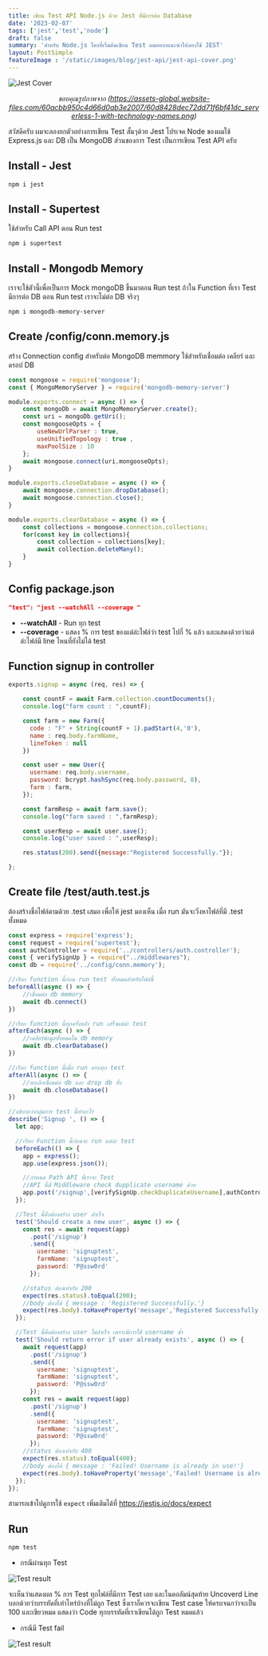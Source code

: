 ```yaml
---
title: เขียน Test API Node.js ด้วย Jest ที่มีการต่อ Database
date: '2023-02-07'
tags: ['jest','test','node']
draft: false
summary: 'สำหรับ Node.js ใครที่เริ่มต้นเขียน Test ผมอยากแนะนำให้ลองใช้ JEST'
layout: PostSimple
featureImage : '/static/images/blog/jest-api/jest-api-cover.png'
---
```




![Jest Cover](/static/images/blog/jest-api/jest-api-cover.png)
*<center>ขอบคุณรูปภาพจาก (https://assets-global.website-files.com/60acbb950c4d66d0ab3e2007/60d8428dec72dd71f6bf41dc_serverless-1-with-technology-names.png) </center>*

สวัสดีครับ ผมจะลองยกตัวอย่างการเขียน Test สั้นๆด้วย Jest โปรเจค Node ของผมใช้ Express.js และ DB เป็น MongoDB ส่วนของการ Test เป็นการเขียน Test API ครับ

## Install - Jest
```bash
npm i jest
```

## Install - Supertest

ใช้สำหรับ Call API ตอน Run test

```bash
npm i supertest
```

## Install - Mongodb Memory
เราจะใช้ตัวนี้เพื่อเป็นการ Mock mongoDB ขึ้นมาตอน Run test ถ้าใน Function ที่เรา Test มีการต่อ DB ตอน Run test เราจะไม่ต่อ DB จริงๆ
```bash 
npm i mongodb-memory-server
```

## Create /config/conn.memory.js
สร้าง Connection config สำหรับต่อ MongoDB memmory ใช้สำหรับเชื่อมต่อ เคลียร์ และ ดรอป DB
```js
const mongoose = require('mongoose');
const { MongoMemoryServer } = require('mongodb-memory-server')

module.exports.connect = async () => {
    const mongoDb = await MongoMemoryServer.create();
    const uri = mongoDb.getUri();
    const mongooseOpts = {
        useNewUrlParser : true,
        useUnifiedTopology : true ,
        maxPoolSize : 10
    };
    await mongoose.connect(uri,mongooseOpts);
}

module.exports.closeDatabase = async () => {
    await mongoose.connection.dropDatabase();
    await mongoose.connection.close();
}

module.exports.clearDatabase = async () => {
    const collections = mongoose.connection.collections;
    for(const key in collections){
        const collection = collections[key];
        await collection.deleteMany();
    }   
}
```

## Config package.json
```json
"test": "jest --watchAll --coverage "
```

- **--watchAll** - Run ทุก test
- **--coverage** - แสดง % การ test ของแต่ล่ะไฟล์ว่า test ไปกี่ % แล้ว และแสดงด้วยว่าแต่ล่ะไฟล์มี line ไหนที่ยังไม่ได้ test
 
 ## Function signup in controller
```js
exports.signup = async (req, res) => {

    const countF = await Farm.collection.countDocuments();
    console.log("farm count : ",countF);

    const farm = new Farm({
      code : "F" + String(countF + 1).padStart(4,'0'),
      name : req.body.farmName,
      lineToken : null
    })

    const user = new User({
      username: req.body.username,
      password: bcrypt.hashSync(req.body.password, 8),
      farm : farm,
    });

    const farmResp = await farm.save();
    console.log("farm saved : ",farmResp);

    const userResp = await user.save();
    console.log("user saved : ",userResp);

    res.status(200).send({message:"Registered Successfully."});

};
```

## Create file  /test/auth.test.js

ต้องสร้างชื่อไฟล์ตามด้วย .test เสมอ เพื่อให้ jest มองเห็น เมื่อ run มันจะวิ่งหาไฟล์ที่มี .test ทั้งหมด

```js
const express = require('express');
const request = require('supertest');
const authController = require('../controllers/auth.controller');
const { verifySignUp } = require("../middlewares");
const db = require('../config/conn.memory');

//เรียก function นี้ก่อน run test ทั้งหมดสำหรับไฟล์นี้
beforeAll(async () => {
    //เชื่อมต่อ db memory
    await db.connect()
})

//เรียก function นี้ทุกครั้งหลัง run เสร็จแต่ล่ะ test
afterEach(async () => {
    //เคลียร์ข้อมูลทั้งหมดใน db memory
    await db.clearDatabase()
})

//เรียก function นี้เมื่อ run ครบทุก test
afterAll(async () => {
    //ยกเลิกเชื่อมต่อ db และ drop db ทิ้ง
    await db.closeDatabase()
})

//อธิบายว่ากลุ่มการ test นี้ทำอะไร
describe('Signup ', () => {
  let app;

  //เรียก Function นี้ก่อนจะ run แต่ล่ะ test
  beforeEach(() => {
    app = express();
    app.use(express.json());

    //กำหนด Path API ที่เราจะ Test 
    //API นี้มี Middleware check dupplicate username ด้วย
    app.post('/signup',[verifySignUp.checkDuplicateUsername],authController.signup);
  });

  //Test นี้คือต้องสร้าง user สำเร็จ
  test('Should create a new user', async () => {
    const res = await request(app)
      .post('/signup')
      .send({
        username: 'signuptest',
        farmName: 'signuptest',
        password: 'P@ssw0rd'
      });

    //status ต้องเท่ากับ 200
    expect(res.status).toEqual(200);
    //body ต้องได้ { message : 'Registered Successfully.'}
    expect(res.body).toHaveProperty('message','Registered Successfully.')
  });

  //Test นี้คือต้องสร้าง user ไม่สำเร็จ เพราะมีการใช้ username ซ้ำ
  test('Should return error if user already exists', async () => {
    await request(app)
      .post('/signup')
      .send({
        username: 'signuptest',
        farmName: 'signuptest',
        password: 'P@ssw0rd'
      });
    const res = await request(app)
      .post('/signup')
      .send({
        username: 'signuptest',
        farmName: 'signuptest',
        password: 'P@ssw0rd'
      });
    //status ต้องเท่ากับ 400
    expect(res.status).toEqual(400);
    //body ต้องได้ { message : 'Failed! Username is already in use!'}
    expect(res.body).toHaveProperty('message','Failed! Username is already in use!')
  });
});
```

สามารถเข้าไปดูการใช้ `expect` เพิ่มเติมได้ที่ https://jestjs.io/docs/expect

## Run

```bash 
npm test
```
- กรณีผ่านทุก Test

![Test result](/static/images/blog/jest-api/test-result-pass.png)

จะเห็นว่าแสดงผล % การ Test ทุกไฟล์ที่มีการ Test เลย และในคอลัมน์สุดท้าย Uncoverd Line บอกด้วยว่าบรรทัดที่เท่าไหร่บ้างที่ไม่ถูก Test
ซึ่งเราก็ควรจะเขียน Test case ให้ครบจนกว่าจะเป็น 100 และเขียวหมด แสดงว่า Code ทุกบรรทัดที่เราเขียนได้ถูก Test หมดแล้ว

- กรณีมี Test fail

![Test result](/static/images/blog/jest-api/test-result-fail.png)

